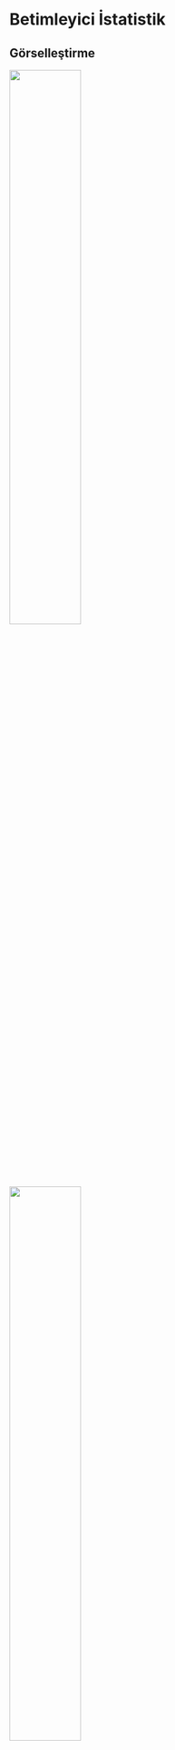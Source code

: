 # Betimleyici İstatistik 

<!-- https://statsandr.com/blog/descriptive-statistics-in-r/ -->

<!-- https://rpubs.com/williamsurles/298945 -->

 <!-- https://rpubs.com/odenipinedo/introduction-to-data-visualization-with-ggplot2 -->


## Görselleştirme

![](images\v1.PNG){width=50%}


![](images\v2.PNG){width=50%}

- Grafikler bir **veri kümesini anlamamıza yardımcı olur ve örüntüyü yorumlayabilmek** önemli bir araçtır.

- Grafikler veriyi betimlemek amacıyla kullanılır. 


- Garfiklerin olabildiğince ayrıntı içermesine bunu yaparken de ayrıntıların ne kadarına yorumlayabileceğinize odaklanın.

- Grafikleri sunarken editoryal kararlar gereklidir. Vurgulamak istediğiniz temel özellikleri vurgulayın. Gereksiz ayrıntıları ortadan kaldırın.

- Grafik sistemleri

    - **Base:** öğrenmesi en kolay olan
    
    - **Grid:** diğer araçları geliştirmek için güçlü moduller
    
    - **lattice:** gridler üzerine kurulu genel amaçlı grafikler
    
    - **ggplot2:** grafiklerin grammeri

- `tidyverse` paketi veri düzenlemeleri, görselleştirmeleri, modellemeleri kolay bir şekilde yapabilmemizi sağlayan, R'ın birçok paketini içinde bulunduran pakettir. Bu paketin içeriğinde veri görselleştirme amacıyla `ggplot2` paketi de yer almaktadır.

```r
# install.packages("tidyverse", repos="https://cran.rstudio.com")
library("tidyverse")
library(expss)
```

- Grafikler oluşturulurken, genellikle birden fazla değişkene ilişkin gözlemlerin yer aldığı veri setleri kullanılır.

- Grafiklerin kolay okunması adına `PISA_OGR_2018`  veri setinden veri sayısının azaltılması amacıyla sınıf düzeylerine ilişkin değişkenin her düzeyinden 15'şer kişilik örneklem seçilip toplam 60 gözlemle "df1" nesnesi oluşturulmuştur. 

- Grafik çizimlerinde grup değişkenlerine ihtiyaç duyulduğu için sınıf düzeylerine ve cinsiyete ilişkin değişkenler `as.factor()`fonksiyonuyla kategorik hale getirilmiştir.


```r
load("import/PISA_OGR_2018.rda")
df1 <- PISA_OGR_2018 %>%
dplyr::select(SINIF,CINSIYET,OK_YETERLIK,ODOKUMA1,starts_with("ST097"))  %>%   
  na.omit()%>%
 expss::drop_var_labs() 

head(df1)
```

```r

df2 <- df1 %>% 
  drop_var_labs() %>% 
  filter(SINIF %in%c(8,9,10,11))%>% 
  group_by(SINIF)%>%
  sample_n(15, replace=TRUE) %>%
    ungroup()%>%  
  mutate(SINIF=as.factor(SINIF), CINSIYET=as.factor(CINSIYET)) 
                       
```






## ggplot

- Grafikleri iyi bilinen **ggplot2** paketi grafikleri üzerinden işleyeceğiz.

- **ggplot2** paketindeki grafikler genellikle daha iyi bir görünüme sahiptir ancak daha gelişmiş kodlama becerileri gerektirir (daha fazla bilgi edinmek için "Graphics in R with ggplot2" makalesine bakın). 

- Grafiklerinizi yayınlamanız veya paylaşmanız gerekiyorsa, mümkünse **ggplot2** kullanmanızı öneririm, aksi takdirde varsayılan grafikler işinizi görecektir.

:::{.info data-latex=""}
İpucu: Yakın zamanda [**esquisse**](https://dreamrs.github.io/esquisse/index.html) eklentilerinden ggplot2 oluşturucusunu keşfettim. Kendiniz kodlamak zorunda kalmadan **ggplot2** paketinden nasıl kolayca grafik çizebileceğinizi görün.
:::

- Bu sayfa görüntülenen tüm grafikler özelleştirilebilir. Örneğin, başlığı, x ve y ekseni etiketlerini, rengi vb. düzenlemek mümkündür. 

```r
library(ggplot2)
ggplot(PISA_STU_2018,aes(x=PV1READ)) + geom_histogram()
```

-   **ggplot2** paketi, **lattice** paketi gibi verilerdeki birden çok değişkeni aynı grafik üzerinde göstermek ve veriler arasındaki çok düzeyli ilişkileri özetlemek amacıyla geliştirilmiştir.

-   Açılımı grafiğin grameri (grammer of graphics) şeklindedir.

-   **lattice** grafiklerindeki gibi grafikler nesneler olarak kaydedilmekte ve birden çok grafiği tek bir grafiğin üzerinde gösterebilmektedir.

-   **lattice** paketine göre en önemli farkı **katman** mantığıyla çalışmasıdır.
      -   Metin ekleme,
      -   renklendirme,
      -   açıklama kutucukları vb... özelleştirmeler toplama **(+)** işareti ile kodlara eklenebilmektedir.


- **ggplot2** paketnde  Temel Fonksiyonların Kullanımı aşağıdaki şekildedir.
      
      -   **qplot()** ve **ggplot()** fonksiyonları
      -   **qplot()**, hızlı grafik (quick plot) çizimi anlamına gelmektedir.
      
        -   **qplot(x, y, data, geom)** veya
      
        -   **ggplot(x, y, data, geom)** veya
      
        -   **ggplot( data, aes(x, y)) + geom.grafikismi()**

-   **aes()** her bir değişkenin alacağı rolü belirlemede kullanılır.

-   **geom()** argümanı çizilecek grafiği türünü belirlemek için kullanılmaktadır. Geometrik nesneler (geometric objects) olarak adlandırılmaktadır.

- Örneğin **yoğunluk grafiği** çizilmek istendiğinde; 

  - **ggplot(x, y, data, geom="density")** veya  
  
  - **ggplot( data, aes(x, y)) + geom.density()**


- ggplot2 paketinde yer alan tüm grafikler aşağıda listelenmiştir.

```r
library(ggplot2)
ls(pattern = '^geom_', env = as.environment('package:ggplot2'))
```


## Saçılım Grafiği

- Aşağıdaki kod sadece ilk katmanı oluşturur.

```r
grafik_1 <- ggplot(df1, aes(x=ODOKUMA1))
grafik_1 
```

### Katman eklenmesi

```r
grafik_1 + geom_histogram()
```

###  Yüzey eklenmesi



```r
grafik_1 +
  geom_histogram()  +
  facet_wrap(~CINSIYET, nrow=2)
```


```r
grafik_1 + 
  geom_histogram() +
   facet_wrap(~SINIF, nrow=2)
```

- **facet_grid** fonksiyonu ise hem tek hem de iki değişkenin panellerde gösterimi için 

  - **facet_grid(satırdeğişkeni~sütundeğişkeni)** 
  
  - **facet_grid(satırdeğişkeni~.)** veya     
  
  - **facet_grid(.~sütundeğişkeni)**



- Yüzeyde kategorik değişkenlerin düzeylerini görebilmek için **factor** değişken olarak tanımlamak gerekir.

```r
library(haven)
PISA_OGR_2018 <- 
  PISA_OGR_2018 %>% 
  mutate_if(is.labelled, funs(as_factor(.)))

```

```r
 ggplot(PISA_OGR_2018, aes(x=ODOKUMA1)) +
  geom_histogram()+
  facet_grid(SINIF~CINSIYET)
```


- Yüzeylerin sütunda oluşturulması

```r
ggplot(PISA_OGR_2018,aes(x=ODOKUMA1))+
  geom_histogram()+
  facet_grid(.~CINSIYET)
```

- Yüzeylerin satırlarda oluşturulması
```r
ggplot(PISA_OGR_2018,aes(x=ODOKUMA1))+
  geom_histogram()+
  facet_grid(CINSIYET~.)
```


```r
ggplot(PISA_OGR_2018,aes(x=ODOKUMA1))+
  geom_histogram()+
  facet_grid(.~SINIF)
```




```r
ggplot(PISA_OGR_2018,aes(x=ODOKUMA1))+
  geom_histogram()+
  facet_grid(SINIF~.)
```


###  gruplama değişkenleri

- Renklendirme, sembol şekli, sembol büyüklüğü ve çizgi türü belirleyen fonksiyonlar yardımıyla gruplama yapılmaktadır.


#### color ile gruplandırma

- Açıklama kutucukları otomatik çıkar!

```r
p1 <- ggplot(
      PISA_OGR_2018 %>% 
      group_by(SINIF,CINSIYET) %>%
      mutate(ort=mean(ODOKUMA1)) %>% ungroup(),
     aes(x=SINIF, y=ort, color=CINSIYET )) +
  geom_point() +  
  xlab("Sınıf Düzeyi")+
  ylab("Ortalama Puan") 

p1
```

- Yüzey eklenmiş garfiklerde de gruplama değişkeni kullanılabilir.


```r
ggplot(PISA_OGR_2018,aes(x=ODOKUMA1,y=OK_YETERLIK,color=CINSIYET)) +
  geom_point()+
  facet_grid(.~SINIF)	

```


## Grafik nesnesi

- Oluşturulan grafik **p** nesnesine atanmıştır. **p** nesnesine **+** ile katmanlar eklenebilir.
- Kategorik degişkenler eksen değerlerini belirler.


```r
p <- ggplot(mtcars, aes(cyl, mpg)) +
  geom_point()
p
```


- cyl değişkenin sadece 4,6 ve 8 değerlerini eksende belirtmek için factor olarak tanımlamak gerekir.

```r
ggplot(mtcars, aes(factor(cyl), mpg)) +
  geom_point()
```

- Grafikler üç bölümden oluşur

![](images/v3.PNG)

## **AESTHETICS** 

    -   fill
    -   color
    -   size
    -   shape
    -   alpha
    -   linetype
    -   labels



### **color** parametresi

```r

ggplot(PISA_OGR_2018, aes(CINSIYET, OK_YETERLIK)) +
  geom_point(color = "blue")
```

### **size** ve **shape** parametresi

- her iki parametrenin de olağan değeri 1 dir. 
```r
ggplot(PISA_OGR_2018, aes(CINSIYET, OK_YETERLIK)) +
  geom_point(color = "blue",size=5,shape="a")
```


- Veri seti her bir okul türünden 5 kişi alınarak veri seti boyutu küçültülmüştür.

```r
df <- PISA_OGR_2018 %>% group_by(OKUL_TUR)%>% sample_n(5) %>% ungroup()

ggplot(df, aes(CINSIYET, OK_YETERLIK, color = SINIF)) +
  geom_point()

```


- Üstüse gelen noktalar için **position**

-   identity
-   dodge
-   stack
-   fill
-   jitter
-   jitterdodge
-   nudge


```r

ggplot(df, aes(CINSIYET, OK_YETERLIK, color = SINIF)) +
  geom_point()

```


```r

ggplot(df, aes(CINSIYET, OK_YETERLIK, color = SINIF)) +
  geom_point(position = "jitter")

```

### **size** parametresi

- parametreler için veri setinden bir değişken değeri seçilebilir.

```r
ggplot(df, aes(CINSIYET, OK_YETERLIK, size = SINIF)) +
  geom_point()
```

- **size** parametresi  üst üste binen noktaları kaydırarak ayırma

```r
ggplot(df, aes(CINSIYET, OK_YETERLIK, size = SINIF)) +
  geom_point(position = "jitter")
```


## Katmanlar

![](images/v4.PNG)

### alpha

- Şeffaflık düzeyi için **alpa**
```r
ggplot(df, aes(ODOKUMA1, OK_YETERLIK, color = SINIF)) +
  geom_point(alpha = 0.4)
```

- Katmanları nesneye ekleme
**grafik1** adlı nesneye istenilen katmanlar eklenebilir.

```r
grafik1 <- ggplot(df, aes(ODOKUMA1, OK_YETERLIK, color = SINIF))
grafik1 +geom_point(alpha = 1.2)
```


**grafik1** adlı nesneye CINSIYET değişkenine göre şekil ekleme
```r
grafik1 +geom_point(aes(shape=CINSIYET))
```


### **text**

Değişken adları **text** komutu ile veri sembolu olarak eklenebilir. Gösterim amacıyla **df** veri setinin sadece ilk 10 satırı kullanılmıştır.

```r

ggplot(df[1:10,], aes(ODOKUMA1, OK_YETERLIK))+
         geom_text(aes(label = CINSIYET))
```

### Scale

Scale fonksiyonları
  -   scale_x() 
  -   scale_y() 
  -   scale_color() 
  -   scale_fill() 
  -   scale_shape() 
  -   scale_linetype() 
  -   scale_size() 
  -   scale_x_continuous() 
  -   scale_y() 
  -   scale_color_discrete() 
  -   scale_fill() 
  -   scale_shape() 
  -   scale_linetype() 
  -   scale_size() 


```r
ggplot(df, aes(x = ODOKUMA1,y = OK_YETERLIK, color = CINSIYET)) +
geom_point(position = "jitter") +
scale_x_continuous("Okuma Puanları") +
scale_color_discrete("Cinsiyet")
```

### *limits**

```r
ggplot(df, aes(x = ODOKUMA1,
y = OK_YETERLIK,
color = CINSIYET)) +
geom_point(position = "jitter") +
scale_x_continuous("Okuma Puanları",limits = c(100,900)) +
scale_color_discrete("Cinsiyet")

```

### *breaks

```r
ggplot(df, aes(x = ODOKUMA1,
y = OK_YETERLIK,
color = CINSIYET)) +
geom_point(position = "jitter") +
scale_x_continuous("Okuma Puanları",limits = c(100,900),
         breaks=seq(100,900,100)) +
scale_color_discrete("Cinsiyet")
```


###  expand

```r
ggplot(df, aes(x = ODOKUMA1,
y = OK_YETERLIK,
color = CINSIYET)) +
geom_point(position = "jitter") +
scale_x_continuous("Okuma Puanları",limits = c(100,900),
                   breaks=seq(100,900,100),
                   expand=c(0,0)) +
scale_color_discrete("Cinsiyet")
```

### labs

```r
ggplot(df, aes(x = ODOKUMA1,
y = OK_YETERLIK,
color = CINSIYET)) +
geom_point(position = "jitter") +
  labs(x = "\nBasari Puanları",
       y = "\nYeterlik Puanları",
       color = "Grup")

```

## Bar Grafiği

```r

ggplot(df, aes(CINSIYET, fill = SINIF)) +   geom_bar() +
  labs(x = "Cinsiyet",
       y = "Frekans")
```

## scale_fill

```r
ggplot(df, aes(CINSIYET, fill = SINIF)) +
  geom_bar() +
   labs(x = "Cinsiyet",
       y = "Frekans") +
  scale_fill_manual("CINSIYET", values = c("red","blue","orange","green",
                                           "darkblue","purple"))
```



## Bar Grafikleri
```r
dat <- PISA_STU_2018 %>%
  group_by(ST004D01T) %>%
  summarise(ort = mean(PV1READ),
            sd = sd(PV1READ),
            n = n()) %>%
  ungroup()

ggplot(data = PISA_STU_2018, mapping = aes(x = ST004D01T)) +
  geom_bar()
```
```r
dat <- mutate(PISA_STU_2018, Cinsiyet = factor(
  ST004D01T,
  c(1, 2),
  c("kiz", "erkek")
))

ggplot(data = dat, mapping = aes(x = Cinsiyet)) +
  geom_bar()
```

```r
ggplot(data = dat, mapping = aes(x = Cinsiyet)) + 
  geom_bar(aes(y = (..count..)/sum(..count..))) + 
  scale_y_continuous(name = "Yüzde", labels=scales::percent) 
```








- teşekkürler !

--


- `r emo::ji('confused')`

- `r emo::ji('happy')`





